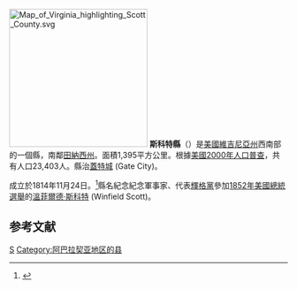 {{noteTA
|T=zh-hans:斯科特县 (弗吉尼亚州);zh-hk:斯科特縣 (維珍尼亞州);zh-tw:斯科特郡 (維吉尼亞州);
}}

[[File:Map_of_Virginia_highlighting_Scott_County.svg|250px]]
{{Otheruses|斯科特縣|subject=美國維吉尼亞州的一個縣|other=同名的縣}}
'''斯科特縣'''（{{lang-en|Scott County}}）是[[美國|美國]][[維吉尼亞州|維吉尼亞州]]西南部的一個縣，南鄰[[田納西州|田納西州]]。面積1,395平方公里。根據[[美國2000年人口普查|美國2000年人口普查]]，共有人口23,403人。縣治[[蓋特城|蓋特城]] (Gate City)。

成立於1814年11月24日。<ref>{{cite web |url=http://www.webworxinc.com/scott/history.html |title=存档副本 |accessdate=2012-11-24 |deadurl=yes |archiveurl=https://web.archive.org/web/20120729195335/http://www.webworxinc.com/scott/history.html |archivedate=2012-07-29 }}</ref>縣名紀念紀念軍事家、代表[[輝格黨_(美國)|輝格黨]]參加[[1852年美國總統選舉|1852年美國總統選舉]]的[[溫菲爾德·斯科特|溫菲爾德·斯科特]] (Winfield Scott)。

==参考文献==
<div class="references-small">
<references />
</div>
{{弗吉尼亚州}}
[[Category:維吉尼亞州縣|S]]
[[Category:阿巴拉契亚地区的县|Category:阿巴拉契亚地区的县]]
